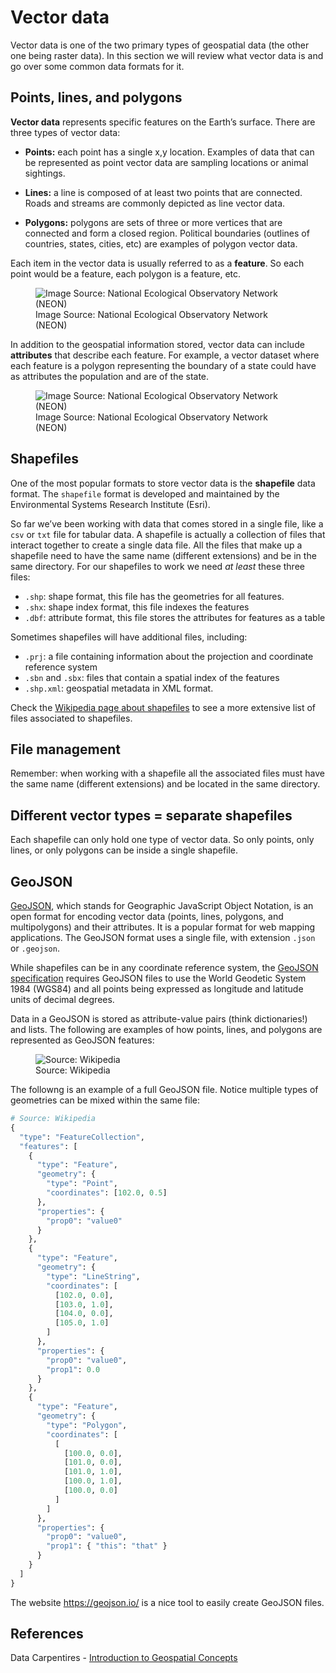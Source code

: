 # Vector data

Vector data is one of the two primary types of geospatial data (the other one being raster data). In this section we will review what vector data is and go over some common data formats for it.


## Points, lines, and polygons

**Vector data** represents specific features on the Earth's surface. There are three types of vector data:

- **Points:** each point has a single x,y location. Examples of data that can be represented as point vector data are sampling locations or animal sightings.

- **Lines:** a line is composed of at least two points that are connected. Roads and streams are commonly depicted as line vector data. 

- **Polygons:** polygons are sets of three or more vertices that are connected and form a closed region. Political boundaries (outlines of countries, states, cities, etc) are examples of polygon vector data.

Each item in the vector data is usually referred to as a **feature**. 
So each point would be a feature, each polygon is a feature, etc. 

![Image Source: National Ecological Observatory Network (NEON)](/images/lesson-7-vector-data/point_line_poly.png)

In addition to the geospatial information stored, vector data can include **attributes** that describe each feature. 
For example, a vector dataset where each feature is a polygon representing the boundary of a state could have as attributes the population and are of the state.

![Image Source: National Ecological Observatory Network (NEON)](/images/lesson-7-vector-data/spatial-attribute-tables.png)

## Shapefiles

One of the most popular formats to store vector data is the **shapefile** data format. The `shapefile` format is developed and maintained by the Environmental Systems Research Institute (Esri).

So far we've been working with data that comes stored in a single file, like a `csv` or `txt` file for tabular data. A shapefile is actually a collection of files that interact together to create a single data file. All the files that make up a shapefile need to  have the same name (different extensions) and be in the same directory. For our shapefiles to work we need *at least* these three files:

- `.shp`: shape format, this file has the geometries for all features.
- `.shx`: shape index format, this file indexes the features
- `.dbf`: attribute format, this file stores the attributes for features as a table

Sometimes shapefiles will have additional files, including:

- `.prj`: a file containing information about the projection and coordinate reference system 
- `.sbn` and `.sbx`: files that contain a spatial index of the features
- `.shp.xml`: geospatial metadata in XML format. 

Check the [Wikipedia page about shapefiles](https://en.wikipedia.org/wiki/Shapefile) to see a more extensive list of files associated to shapefiles.

::: {.callout-caution}
## File management
Remember: when working with a shapefile all the associated files must have the same name (different extensions) and be located in the same directory. 
:::

::: {.callout-caution}
## Different vector types = separate shapefiles
Each shapefile can only hold one type of vector data. So only points, only lines, or only polygons can be inside a single shapefile. 
:::


## GeoJSON

[GeoJSON](https://en.wikipedia.org/wiki/GeoJSON), which stands for Geographic JavaScript Object Notation, is an open format for encoding vector data (points, lines, polygons, and multipolygons) and their attributes. 
It is a popular format for web mapping applications. 
The GeoJSON format uses a single file, with extension `.json` or `.geojson`. 

While shapefiles can be in any coordinate reference system, the [GeoJSON specification](https://datatracker.ietf.org/doc/html/rfc7946) requires GeoJSON files to use the World Geodetic System 1984 (WGS84) and all points being expressed as longitude and latitude units of decimal degrees.

Data in a GeoJSON is stored as attribute-value pairs (think dictionaries!) and lists. The following are examples of how points, lines, and polygons are represented as GeoJSON features:

![Source: Wikipedia](/images/lesson-7-vector-data/geojson-vector-types.png)

The followng is an example of a full GeoJSON file. Notice multiple types of geometries can be mixed within the same file:
```python
# Source: Wikipedia
{
  "type": "FeatureCollection",
  "features": [
    {
      "type": "Feature",
      "geometry": {
        "type": "Point",
        "coordinates": [102.0, 0.5]
      },
      "properties": {
        "prop0": "value0"
      }
    },
    {
      "type": "Feature",
      "geometry": {
        "type": "LineString",
        "coordinates": [
          [102.0, 0.0],
          [103.0, 1.0],
          [104.0, 0.0],
          [105.0, 1.0]
        ]
      },
      "properties": {
        "prop0": "value0",
        "prop1": 0.0
      }
    },
    {
      "type": "Feature",
      "geometry": {
        "type": "Polygon",
        "coordinates": [
          [
            [100.0, 0.0],
            [101.0, 0.0],
            [101.0, 1.0],
            [100.0, 1.0],
            [100.0, 0.0]
          ]
        ]
      },
      "properties": {
        "prop0": "value0",
        "prop1": { "this": "that" }
      }
    }
  ]
}
```

The website [https://geojson.io/](https://geojson.io/) is a nice tool to easily create GeoJSON files.


<!--
## Acknowledgements
-->


## References

Data Carpentires - [Introduction to Geospatial Concepts](https://datacarpentry.org/organization-geospatial/aio.html) 